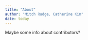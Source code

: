 ```yaml
---
title: "About"
author: "Mitch Rudge, Catherine Kim"
date: today
---
```


Maybe some info about contributors?